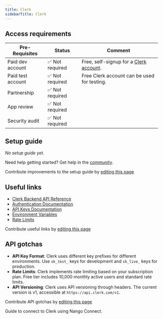 ```yaml
---
title: Clerk
sidebarTitle: Clerk
---
```



<Overview />
<PreBuiltTooling />
<PreBuiltUseCases />

## Access requirements
| Pre-Requisites | Status | Comment|
| - | - | - |
| Paid dev account | ✅ Not required  | Free, self-signup for a [Clerk account](https://dashboard.clerk.com/sign-up). |
| Paid test account | ✅ Not required | Free Clerk account can be used for testing. |
| Partnership | ✅ Not required  | |
| App review | ✅ Not required  | |
| Security audit | ✅ Not required  | |


## Setup guide

_No setup guide yet._

<Tip>Need help getting started? Get help in the [community](https://nango.dev/slack).</Tip>

<Note>Contribute improvements to the setup guide by [editing this page](https://github.com/nangohq/nango/tree/master/docs/integrations/all/clerk.mdx)</Note>


## Useful links

-   [Clerk Backend API Reference](https://clerk.com/docs/reference/backend-api/description/introduction)
-   [Authentication Documentation](https://clerk.com/docs/authentication/overview)
-   [API Keys Documentation](https://clerk.com/docs/upgrade-guides/api-keys)
-   [Environment Variables](https://clerk.com/docs/deployments/clerk-environment-variables)
-   [Rate Limits](https://clerk.com/docs/backend-requests/resources/rate-limits)

<Note>Contribute useful links by [editing this page](https://github.com/nangohq/nango/tree/master/docs/integrations/all/clerk.mdx)</Note>

## API gotchas

- **API Key Format**: Clerk uses different key prefixes for different environments. Use `sk_test_` keys for development and `sk_live_` keys for production.
- **Rate Limits**: Clerk implements rate limiting based on your subscription plan. Free tier includes 10,000 monthly active users and standard rate limits.
- **API Versioning**: Clerk uses API versioning through headers. The current version is v1, accessible at `https://api.clerk.com/v1`.

<Note>Contribute API gotchas by [editing this page](https://github.com/nangohq/nango/tree/master/docs/integrations/all/clerk.mdx)</Note>

<Card title="Connect to Clerk" icon="link" href="/integrations/all/clerk/connect" horizontal>
  Guide to connect to Clerk using Nango Connect.
</Card>